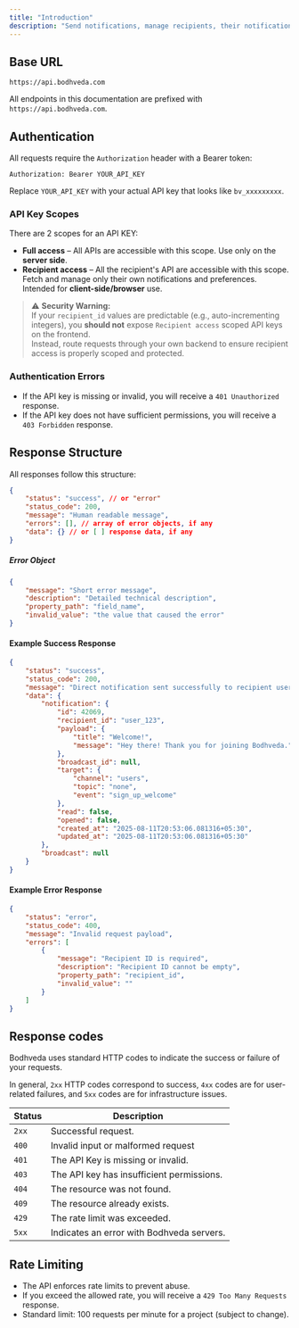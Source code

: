 ```yaml
---
title: "Introduction"
description: "Send notifications, manage recipients, their notifications and preferences."
---
```


## Base URL

```
https://api.bodhveda.com
```

All endpoints in this documentation are prefixed with `https://api.bodhveda.com`.

## Authentication

All requests require the `Authorization` header with a Bearer token:

```
Authorization: Bearer YOUR_API_KEY
```

Replace `YOUR_API_KEY` with your actual API key that looks like `bv_xxxxxxxxx`.

### API Key Scopes

There are 2 scopes for an API KEY:

-   **Full access** – All APIs are accessible with this scope. Use only on the **server side**.
-   **Recipient access** – All the recipient's API are accessible with this scope. Fetch and manage only their own notifications and preferences. Intended for **client-side/browser** use.

> ⚠️ **Security Warning:**  
> If your `recipient_id` values are predictable (e.g., auto-incrementing integers), you **should not** expose `Recipient access` scoped API keys on the frontend.  
> Instead, route requests through your own backend to ensure recipient access is properly scoped and protected.

### Authentication Errors

-   If the API key is missing or invalid, you will receive a `401 Unauthorized` response.
-   If the API key does not have sufficient permissions, you will receive a `403 Forbidden` response.

## Response Structure

All responses follow this structure:

```json
{
    "status": "success", // or "error"
    "status_code": 200,
    "message": "Human readable message",
    "errors": [], // array of error objects, if any
    "data": {} // or [ ] response data, if any
}
```

##### Error Object

```json
{
    "message": "Short error message",
    "description": "Detailed technical description",
    "property_path": "field_name",
    "invalid_value": "the value that caused the error"
}
```

#### Example Success Response

```json
{
    "status": "success",
    "status_code": 200,
    "message": "Direct notification sent successfully to recipient user_123.",
    "data": {
        "notification": {
            "id": 42069,
            "recipient_id": "user_123",
            "payload": {
                "title": "Welcome!",
                "message": "Hey there! Thank you for joining Bodhveda."
            },
            "broadcast_id": null,
            "target": {
                "channel": "users",
                "topic": "none",
                "event": "sign_up_welcome"
            },
            "read": false,
            "opened": false,
            "created_at": "2025-08-11T20:53:06.081316+05:30",
            "updated_at": "2025-08-11T20:53:06.081316+05:30"
        },
        "broadcast": null
    }
}
```

#### Example Error Response

```json
{
    "status": "error",
    "status_code": 400,
    "message": "Invalid request payload",
    "errors": [
        {
            "message": "Recipient ID is required",
            "description": "Recipient ID cannot be empty",
            "property_path": "recipient_id",
            "invalid_value": ""
        }
    ]
}
```

## Response codes

Bodhveda uses standard HTTP codes to indicate the success or failure of your requests.

In general, `2xx` HTTP codes correspond to success, `4xx` codes are for user-related failures, and `5xx` codes are for infrastructure issues.

| Status | Description                               |
| ------ | ----------------------------------------- |
| `2xx`  | Successful request.                       |
| `400`  | Invalid input or malformed request        |
| `401`  | The API Key is missing or invalid.        |
| `403`  | The API key has insufficient permissions. |
| `404`  | The resource was not found.               |
| `409`  | The resource already exists.              |
| `429`  | The rate limit was exceeded.              |
| `5xx`  | Indicates an error with Bodhveda servers. |

## Rate Limiting

-   The API enforces rate limits to prevent abuse.
-   If you exceed the allowed rate, you will receive a `429 Too Many Requests` response.
-   Standard limit: 100 requests per minute for a project (subject to change).
